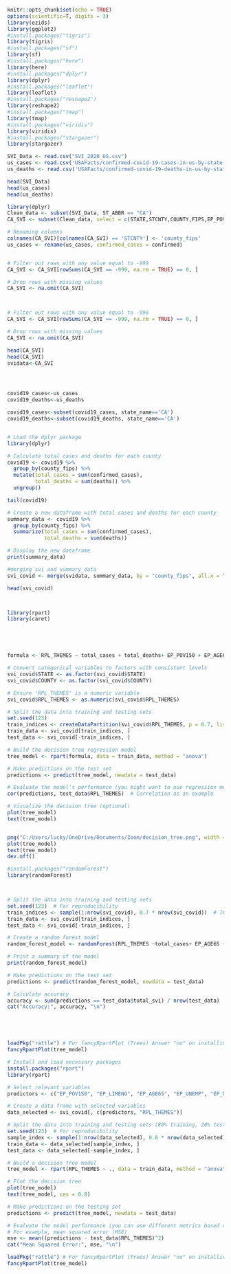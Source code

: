 






```r

knitr::opts_chunk$set(echo = TRUE)
options(scientific=T, digits = 3) 
library(ezids)
library(ggplot2)
#install.packages("tigris")
library(tigris)
#install.packages("sf")
library(sf)
#install.packages("here")
library(here)
#install.packages("dplyr")
library(dplyr)
#install.packages("leaflet")
library(leaflet)
#install.packages("reshape2")
library(reshape2)
#install.packages("tmap")
library(tmap)
#install.packages("viridis")
library(viridis)
#install.packages("stargazer")
library(stargazer)


```




```r

SVI_Data <- read.csv("SVI_2020_US.csv")
us_cases <- read.csv('USAFacts/confirmed-covid-19-cases-in-us-by-state-and-county.csv')
us_deaths <- read.csv('USAFacts/confirmed-covid-19-deaths-in-us-by-state-and-county.csv')

head(SVI_Data)
head(us_cases)
head(us_deaths)

```


```r
library(dplyr)
Clean_data <- subset(SVI_Data, ST_ABBR == "CA")
CA_SVI <- subset(Clean_data, select = c(STATE,STCNTY,COUNTY,FIPS,EP_POV150,EP_LIMENG,EP_AGE65, EP_MINRTY,	EP_UNEMP,	EP_NOHSDP,EP_AGE17,EP_DISABL,EP_SNGPNT,EP_MUNIT,EP_MOBILE,EP_CROWD,EP_NOVEH,EP_GROUPQ,RPL_THEMES) )

# Renaming columns
colnames(CA_SVI)[colnames(CA_SVI) == 'STCNTY'] <- 'county_fips'
us_cases <- rename(us_cases, confirmed_cases = confirmed)


# Filter out rows with any value equal to -999
CA_SVI <- CA_SVI[rowSums(CA_SVI == -999, na.rm = TRUE) == 0, ]

# Drop rows with missing values
CA_SVI <- na.omit(CA_SVI)




```




```r
# Filter out rows with any value equal to -999
CA_SVI <- CA_SVI[rowSums(CA_SVI == -999, na.rm = TRUE) == 0, ]

# Drop rows with missing values
CA_SVI <- na.omit(CA_SVI)

head(CA_SVI)
head(CA_SVI)
svidata<-CA_SVI





```

```r
covid19_cases<-us_cases
covid19_deaths<-us_deaths

covid19_cases<-subset(covid19_cases, state_name=='CA')
covid19_deaths<-subset(covid19_deaths, state_name=='CA')



```



```r

# Load the dplyr package
library(dplyr)

# Calculate total cases and deaths for each county
covid19 <- covid19 %>%
  group_by(county_fips) %>%
  mutate(total_cases = sum(confirmed_cases),
         total_deaths = sum(deaths)) %>%
  ungroup()


```


```r

tail(covid19)

```

```r


# Create a new dataframe with total cases and deaths for each county
summary_data <- covid19 %>%
  group_by(county_fips) %>%
  summarize(total_cases = sum(confirmed_cases),
            total_deaths = sum(deaths))

# Display the new dataframe
print(summary_data)


```

```r
#merging svi and summary_data
svi_covid <- merge(svidata, summary_data, by = "county_fips", all.x = TRUE)


```







```r




head(svi_covid)




```






```r
library(rpart)
library(caret)





formula <- RPL_THEMES ~ total_cases + total_deaths+ EP_POV150 + EP_AGE65 

# Convert categorical variables to factors with consistent levels
svi_covid$STATE <- as.factor(svi_covid$STATE)
svi_covid$COUNTY <- as.factor(svi_covid$COUNTY)

# Ensure 'RPL_THEMES' is a numeric variable
svi_covid$RPL_THEMES <- as.numeric(svi_covid$RPL_THEMES)

# Split the data into training and testing sets
set.seed(123)
train_indices <- createDataPartition(svi_covid$RPL_THEMES, p = 0.7, list = FALSE)
train_data <- svi_covid[train_indices, ]
test_data <- svi_covid[-train_indices, ]

# Build the decision tree regression model
tree_model <- rpart(formula, data = train_data, method = "anova")

# Make predictions on the test set
predictions <- predict(tree_model, newdata = test_data)

# Evaluate the model's performance (you might want to use regression metrics)
cor(predictions, test_data$RPL_THEMES)  # Correlation as an example

# Visualize the decision tree (optional)
plot(tree_model)
text(tree_model)


png("C:/Users/lucky/OneDrive/Documents/Zoom/decision_tree.png", width = 800, height = 600)
plot(tree_model)
text(tree_model)
dev.off()


```




```r

#install.packages("randomForest")
library(randomForest)



# Split the data into training and testing sets
set.seed(123)  # For reproducibility
train_indices <- sample(1:nrow(svi_covid), 0.7 * nrow(svi_covid))  # 70% for training
train_data <- svi_covid[train_indices, ]
test_data <- svi_covid[-train_indices, ]

# Create a random forest model
random_forest_model <- randomForest(RPL_THEMES ~total_cases+ EP_AGE65 + EP_POV150 , data = train_data)

# Print a summary of the model
print(random_forest_model)

# Make predictions on the test set
predictions <- predict(random_forest_model, newdata = test_data)

# Calculate accuracy
accuracy <- sum(predictions == test_data$total_svi) / nrow(test_data)
cat("Accuracy:", accuracy, "\n")






```

```r
loadPkg("rattle") # For fancyRpartPlot (Trees) Answer "no" on installing from binary source
fancyRpartPlot(tree_model)
```





```r
# Install and load necessary packages
install.packages("rpart")
library(rpart)

# Select relevant variables
predictors <- c("EP_POV150", "EP_LIMENG", "EP_AGE65", "EP_UNEMP", "EP_NOHSDP", "total_cases", "total_deaths")

# Create a data frame with selected variables
data_selected <- svi_covid[, c(predictors, "RPL_THEMES")]

# Split the data into training and testing sets (80% training, 20% testing)
set.seed(123)  # For reproducibility
sample_index <- sample(1:nrow(data_selected), 0.8 * nrow(data_selected))
train_data <- data_selected[sample_index, ]
test_data <- data_selected[-sample_index, ]

# Build a decision tree model
tree_model <- rpart(RPL_THEMES ~ ., data = train_data, method = "anova")

# Plot the decision tree
plot(tree_model)
text(tree_model, cex = 0.8)

# Make predictions on the testing set
predictions <- predict(tree_model, newdata = test_data)

# Evaluate the model performance (you can use different metrics based on your goal)
# For example, mean squared error (MSE)
mse <- mean((predictions - test_data$RPL_THEMES)^2)
cat("Mean Squared Error:", mse, "\n")

loadPkg("rattle") # For fancyRpartPlot (Trees) Answer "no" on installing from binary source
fancyRpartPlot(tree_model)


```